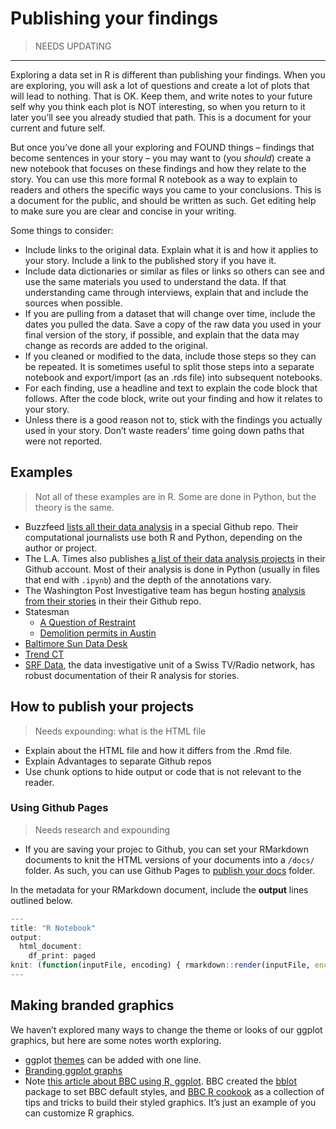 # Publishing your findings

> NEEDS UPDATING

---

Exploring a data set in R is different than publishing your findings. When you are exploring, you will ask a lot of questions and create a lot of plots that will lead to nothing. That is OK. Keep them, and write notes to your future self why you think each plot is NOT interesting, so when you return to it later you'll see you already studied that path. This is a document for your current and future self.

But once you've done all your exploring and FOUND things -- findings that become sentences in your story -- you may want to (you _should_) create a new notebook that focuses on these findings and how they relate to the story. You can use this more formal R notebook as a way to explain to readers and others the specific ways you came to your conclusions. This is a document for the public, and should be written as such. Get editing help to make sure you are clear and concise in your writing.

Some things to consider:

- Include links to the original data. Explain what it is and how it applies to your story. Include a link to the published story if you have it.
- Include data dictionaries or similar as files or links so others can see and use the same materials you used to understand the data. If that understanding came through interviews, explain that and include the sources when possible.
- If you are pulling from a dataset that will change over time, include the dates you pulled the data. Save a copy of the raw data you used in your final version of the story, if possible, and explain that the data may change as records are added to the original.
- If you cleaned or modified to the data, include those steps so they can be repeated. It is sometimes useful to split those steps into a separate notebook and export/import (as an .rds file) into subsequent notebooks.
- For each finding, use a headline and text to explain the code block that follows. After the code block, write out your finding and how it relates to your story.
- Unless there is a good reason not to, stick with the findings you actually used in your story. Don't waste readers' time going down paths that were not reported.

## Examples

> Not all of these examples are in R. Some are done in Python, but the theory is the same.

- Buzzfeed [lists all their data analysis](https://github.com/BuzzFeedNews/everything) in a special Github repo. Their computational journalists use both R and Python, depending on the author or project.
- The L.A. Times also publishes [a list of their data analysis projects](https://github.com/datadesk/notebooks) in their Github account. Most of their analysis is done in Python (usually in files that end with `.ipynb`) and the depth of the annotations vary.
- The Washington Post Investigative team has begun hosting [analysis from their stories](https://github.com/wpinvestigative) in their their Github repo.
- Statesman
  - [A Question of Restraint](https://github.com/statesman/question-of-restraint-analysis)
  - [Demolition permits in Austin](https://github.com/statesman/demolitions/blob/master/notebooks/02_Analysis_Full_demos.ipynb)
- [Baltimore Sun Data Desk](https://github.com/baltimore-sun-data)
- [Trend CT](https://github.com/trendct-data)
- [SRF Data](http://srfdata.github.io/), the data investigative unit of a Swiss TV/Radio network, has robust documentation of their R analysis for stories.

## How to publish your projects

> Needs expounding: what is the HTML file

- Explain about the HTML file and how it differs from the .Rmd file.
- Explain Advantages to separate Github repos
- Use chunk options to hide output or code that is not relevant to the reader.

### Using Github Pages

> Needs research and expounding

- If you are saving your projec to Github, you can set your RMarkdown documents to knit the HTML versions of your documents into a `/docs/` folder. As such, you can use Github Pages to [publish your docs](https://help.github.com/en/articles/configuring-a-publishing-source-for-github-pages#publishing-your-github-pages-site-from-a-docs-folder-on-your-master-branch) folder.

In the metadata for your RMarkdown document, include the **output** lines outlined below.

```r
---
title: "R Notebook"
output:
  html_document:
    df_print: paged
knit: (function(inputFile, encoding) { rmarkdown::render(inputFile, encoding = encoding, output_dir = "docs") })
---
```

## Making branded graphics

We haven't explored many ways to change the theme or looks of our ggplot graphics, but here are some notes worth exploring.

- ggplot [themes](https://ggplot2.tidyverse.org/reference/ggtheme.html) can be added with one line.
- [Branding ggplot graphs](https://michaeltoth.me/you-need-to-start-branding-your-graphs-heres-how-with-ggplot.html)
- Note [this article about BBC using R, ggplot](https://medium.com/bbc-visual-and-data-journalism/how-the-bbc-visual-and-data-journalism-team-works-with-graphics-in-r-ed0b35693535). BBC created the [bblot](https://github.com/bbc/bbplot) package to set BBC default styles, and [BBC R cookook](https://bbc.github.io/rcookbook/) as a collection of tips and tricks to build their styled graphics. It's just an example of you can customize R graphics.
